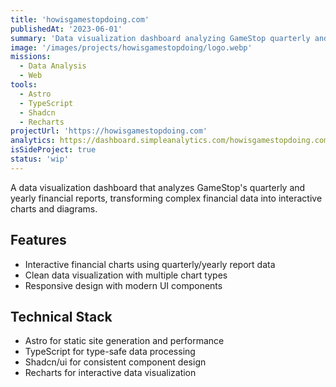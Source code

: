 ```yaml
---
title: 'howisgamestopdoing.com'
publishedAt: '2023-06-01'
summary: 'Data visualization dashboard analyzing GameStop quarterly and yearly financial reports with interactive charts'
image: '/images/projects/howisgamestopdoing/logo.webp'
missions:
  - Data Analysis
  - Web
tools:
  - Astro
  - TypeScript
  - Shadcn
  - Recharts
projectUrl: 'https://howisgamestopdoing.com'
analytics: https://dashboard.simpleanalytics.com/howisgamestopdoing.com
isSideProject: true
status: 'wip'
---
```


A data visualization dashboard that analyzes GameStop's quarterly and yearly financial reports, transforming complex financial data into interactive charts and diagrams.

## Features

- Interactive financial charts using quarterly/yearly report data
- Clean data visualization with multiple chart types
- Responsive design with modern UI components

## Technical Stack

- Astro for static site generation and performance
- TypeScript for type-safe data processing
- Shadcn/ui for consistent component design
- Recharts for interactive data visualization
